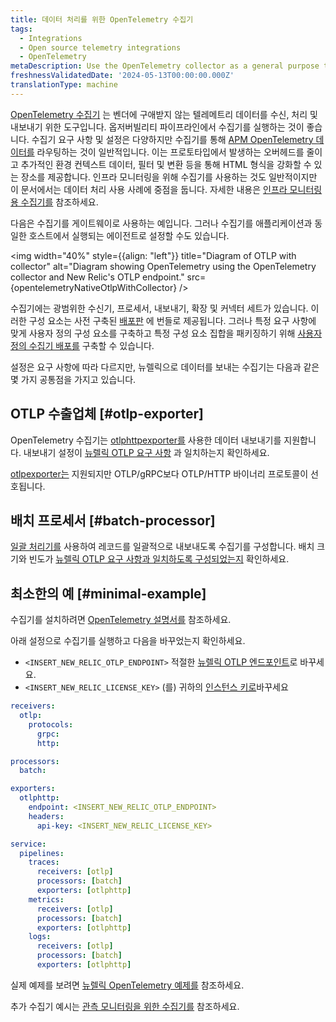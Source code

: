 ```yaml
---
title: 데이터 처리를 위한 OpenTelemetry 수집기
tags:
  - Integrations
  - Open source telemetry integrations
  - OpenTelemetry
metaDescription: Use the OpenTelemetry collector as a general purpose telemetry data processing tool
freshnessValidatedDate: '2024-05-13T00:00:00.000Z'
translationType: machine
---
```



[OpenTelemetry 수집기](https://opentelemetry.io/docs/collector/) 는 벤더에 구애받지 않는 텔레메트리 데이터를 수신, 처리 및 내보내기 위한 도구입니다. 옵저버빌리티 파이프라인에서 수집기를 실행하는 것이 좋습니다. 수집기 요구 사항 및 설정은 다양하지만 수집기를 통해 [APM OpenTelemetry 데이터를](/docs/opentelemetry/get-started/apm-monitoring/opentelemetry-apm-intro) 라우팅하는 것이 일반적입니다. 이는 프로토타입에서 발생하는 오버헤드를 줄이고 추가적인 환경 컨텍스트 데이터, 필터 및 변환 등을 통해 HTML 형식을 강화할 수 있는 장소를 제공합니다. 인프라 모니터링을 위해 수집기를 사용하는 것도 일반적이지만 이 문서에서는 데이터 처리 사용 사례에 중점을 둡니다. 자세한 내용은 [인프라 모니터링용 수집기를](/docs/opentelemetry/get-started/collector-infra-monitoring/opentelemetry-collector-infra-intro) 참조하세요.

다음은 수집기를 게이트웨이로 사용하는 예입니다. 그러나 수집기를 애플리케이션과 동일한 호스트에서 실행되는 에이전트로 설정할 수도 있습니다.

<img
  width="40%"
  style={{align: "left"}}
  title="Diagram of OTLP with collector"
  alt="Diagram showing OpenTelemetry using the OpenTelemetry collector and New Relic's OTLP endpoint."
  src={opentelemetryNativeOtlpWithCollector}
/>

수집기에는 광범위한 수신기, 프로세서, 내보내기, 확장 및 커넥터 세트가 있습니다. 이러한 구성 요소는 사전 구축된 [배포판](https://opentelemetry.io/docs/collector/distributions/) 에 번들로 제공됩니다. 그러나 특정 요구 사항에 맞게 사용자 정의 구성 요소를 구축하고 특정 구성 요소 집합을 패키징하기 위해 [사용자 정의 수집기 배포를](https://opentelemetry.io/docs/collector/custom-collector/) 구축할 수 있습니다.

설정은 요구 사항에 따라 다르지만, 뉴렐릭으로 데이터를 보내는 수집기는 다음과 같은 몇 가지 공통점을 가지고 있습니다.

## OTLP 수출업체 [#otlp-exporter]

OpenTelemetry 수집기는 [otlphttpexporter를](https://github.com/open-telemetry/opentelemetry-collector/tree/main/exporter/otlphttpexporter) 사용한 데이터 내보내기를 지원합니다. 내보내기 설정이 [뉴렐릭 OTLP 요구 사항](/docs/opentelemetry/best-practices/opentelemetry-otlp/#configure-endpoint-port-protocol) 과 일치하는지 확인하세요.

[otlpexporter는](https://github.com/open-telemetry/opentelemetry-collector/tree/main/exporter/otlpexporter) 지원되지만 OTLP/gRPC보다 OTLP/HTTP 바이너리 프로토콜이 선호됩니다.

## 배치 프로세서 [#batch-processor]

[일괄 처리기를](https://github.com/open-telemetry/opentelemetry-collector/tree/main/processor/batchprocessor) 사용하여 레코드를 일괄적으로 내보내도록 수집기를 구성합니다. 배치 크기와 빈도가 [뉴렐릭 OTLP 요구 사항과 일치하도록 구성되었는지](/docs/opentelemetry/best-practices/opentelemetry-otlp/) 확인하세요.

## 최소한의 예 [#minimal-example]

수집기를 설치하려면 [OpenTelemetry 설명서를](https://opentelemetry.io/docs/collector/installation/) 참조하세요.

아래 설정으로 수집기를 실행하고 다음을 바꾸었는지 확인하세요.

* `<INSERT_NEW_RELIC_OTLP_ENDPOINT>` 적절한 [뉴렐릭 OTLP 엔드포인트](/docs/opentelemetry/best-practices/opentelemetry-otlp/#endpoint-port-protocol)로 바꾸세요.
* `<INSERT_NEW_RELIC_LICENSE_KEY>` (를) 귀하의 [인스턴스 키로](/docs/opentelemetry/best-practices/opentelemetry-otlp/#endpoint-port-protocol/#prereqs)바꾸세요

```yaml
receivers:
  otlp:
    protocols:
      grpc:
      http:

processors:
  batch:

exporters:
  otlphttp:
    endpoint: <INSERT_NEW_RELIC_OTLP_ENDPOINT>
    headers:
      api-key: <INSERT_NEW_RELIC_LICENSE_KEY>

service:
  pipelines:
    traces:
      receivers: [otlp]
      processors: [batch]
      exporters: [otlphttp]
    metrics:
      receivers: [otlp]
      processors: [batch]
      exporters: [otlphttp]
    logs:
      receivers: [otlp]
      processors: [batch]
      exporters: [otlphttp]
```

실제 예제를 보려면 [뉴렐릭 OpenTelemetry 예제를](https://github.com/newrelic/newrelic-opentelemetry-examples/tree/main/other-examples/collector/nr-config) 참조하세요.

추가 수집기 예시는 [관측 모니터링을 위한 수집기를](/docs/opentelemetry/get-started/collector-infra-monitoring/opentelemetry-collector-infra-intro) 참조하세요.